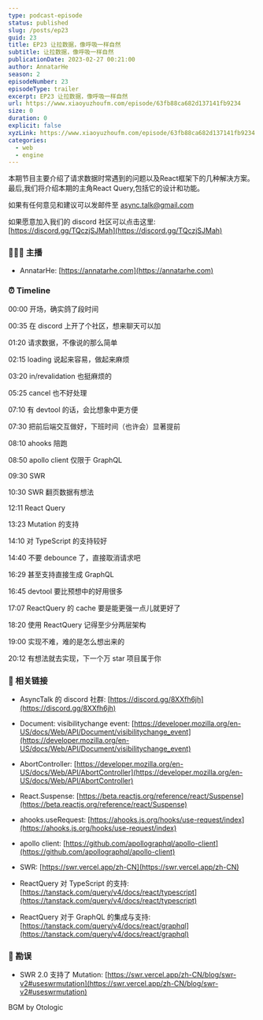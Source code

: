 ```yaml
---
type: podcast-episode
status: published
slug: /posts/ep23
guid: 23
title: EP23 让拉数据，像呼吸一样自然
subtitle: 让拉数据，像呼吸一样自然
publicationDate: 2023-02-27 00:21:00
author: AnnatarHe
season: 2
episodeNumber: 23
episodeType: trailer
excerpt: EP23 让拉数据，像呼吸一样自然
url: https://www.xiaoyuzhoufm.com/episode/63fb88ca682d137141fb9234
size: 0
duration: 0
explicit: false
xyzLink: https://www.xiaoyuzhoufm.com/episode/63fb88ca682d137141fb9234
categories:
  - web
  - engine
---
```


本期节目主要介绍了请求数据时常遇到的问题以及React框架下的几种解决方案。最后,我们将介绍本期的主角React Query,包括它的设计和功能。

如果有任何意见和建议可以发邮件至 [async.talk@gmail.com](mailto:async.talk@gmail.com)

如果愿意加入我们的 discord 社区可以点击这里: [https://discord.gg/TQczjSJMah](https://discord.gg/TQczjSJMah)

### 👨‍👨‍👦 主播

- AnnatarHe: [https://annatarhe.com](https://annatarhe.com)

### ⏰ Timeline

00:00 开场，确实鸽了段时间

00:35 在 discord 上开了个社区，想来聊天可以加

01:20 请求数据，不像说的那么简单

02:15 loading 说起来容易，做起来麻烦

03:20 in/revalidation 也挺麻烦的

05:25 cancel 也不好处理

07:10 有 devtool 的话，会比想象中更方便

07:30 把前后端交互做好，下班时间（也许会）显著提前

08:10 ahooks 陪跑

08:50 apollo client 仅限于 GraphQL

09:30 SWR

10:30 SWR 翻页数据有想法

12:11 React Query

13:23 Mutation 的支持

14:10 对 TypeScript 的支持较好

14:40 不要 debounce 了，直接取消请求吧

16:29 甚至支持直接生成 GraphQL

16:45 devtool 要比预想中的好用很多

17:07 ReactQuery 的 cache 要是能更强一点儿就更好了

18:20 使用 ReactQuery 记得至少分两层架构

19:00 实现不难，难的是怎么想出来的

20:12 有想法就去实现，下一个万 star 项目属于你

### 🔗 相关链接

- AsyncTalk 的 discord 社群: [https://discord.gg/8XXfh6jh](https://discord.gg/8XXfh6jh)

- Document: visibilitychange event: [https://developer.mozilla.org/en-US/docs/Web/API/Document/visibilitychange_event](https://developer.mozilla.org/en-US/docs/Web/API/Document/visibilitychange_event)

- AbortController: [https://developer.mozilla.org/en-US/docs/Web/API/AbortController](https://developer.mozilla.org/en-US/docs/Web/API/AbortController)

- React.Suspense: [https://beta.reactjs.org/reference/react/Suspense](https://beta.reactjs.org/reference/react/Suspense)

- ahooks.useRequest: [https://ahooks.js.org/hooks/use-request/index](https://ahooks.js.org/hooks/use-request/index)

- apollo client: [https://github.com/apollographql/apollo-client](https://github.com/apollographql/apollo-client)

- SWR: [https://swr.vercel.app/zh-CN](https://swr.vercel.app/zh-CN)

- ReactQuery 对 TypeScript 的支持: [https://tanstack.com/query/v4/docs/react/typescript](https://tanstack.com/query/v4/docs/react/typescript)

- ReactQuery 对于 GraphQL 的集成与支持: [https://tanstack.com/query/v4/docs/react/graphql](https://tanstack.com/query/v4/docs/react/graphql)

### 🤡 勘误

- SWR 2.0 支持了 Mutation: [https://swr.vercel.app/zh-CN/blog/swr-v2#useswrmutation](https://swr.vercel.app/zh-CN/blog/swr-v2#useswrmutation)


BGM by Otologic
